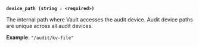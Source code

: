 <a id="audit-arg-device_path" />

**`device_path (string : <required>)`**

The internal path where Vault accesses the audit device. Audit device paths are
unique across all audit devices.

**Example**: `"/audit/kv-file"`
